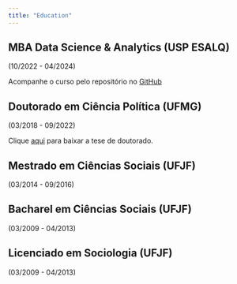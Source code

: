 ```yaml
---
title: "Education"
---
```



## **MBA Data Science & Analytics (USP ESALQ)**

(10/2022 - 04/2024)

Acompanhe o curso pelo repositório no [GitHub](https://github.com/mathpol/Data-Sci-Analytics-MBA-USP)

## **Doutorado em Ciência Política (UFMG)**

(03/2018 - 09/2022)

Clique [aqui](https://drive.google.com/file/d/1bReOqINuA9MNKWw3DTVTIul-TG_SGWhH/view?usp=sharing) para baixar a tese de doutorado.


## **Mestrado em Ciências Sociais (UFJF)**

(03/2014 - 09/2016)

## **Bacharel em Ciências Sociais (UFJF)**

(03/2009 - 04/2013)

## **Licenciado em Sociologia (UFJF)**

(03/2009 - 04/2013)
